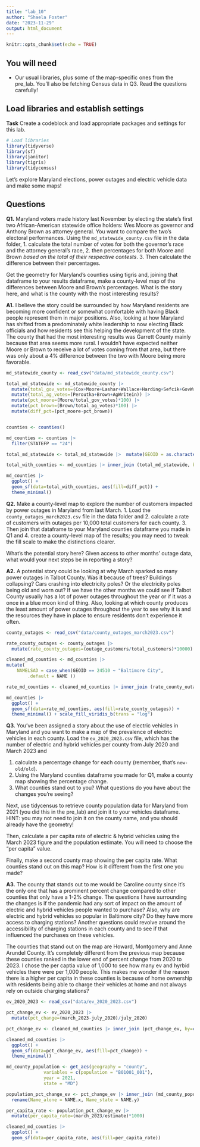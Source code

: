 ```yaml
---
title: "lab_10"
author: "Shaela Foster"
date: "2023-11-29"
output: html_document
---
```


```r
knitr::opts_chunk$set(echo = TRUE)
```

## You will need

-   Our usual libraries, plus some of the map-specific ones from the pre_lab. You'll also be fetching Census data in Q3. Read the questions carefully!

## Load libraries and establish settings

**Task** Create a codeblock and load appropriate packages and settings for this lab.

```r
# Load libraries
library(tidyverse)
library(sf)
library(janitor)
library(tigris)
library(tidycensus)
```

Let's explore Maryland elections, power outages and electric vehicle data and make some maps!

## Questions

**Q1.** Maryland voters made history last November by electing the state's first two African-American statewide office holders: Wes Moore as governor and Anthony Brown as attorney general. You want to compare the two's electoral performances. Using the `md_statewide_county.csv` file in the data folder, 
1. calculate the total number of votes for both the governor's race and the attorney general's race, 
2. then percentages for both Moore and Brown *based on the total of their respective contests*. 
3. Then calculate the difference between their percentages.

Get the geometry for Maryland's counties using tigris and, joining that dataframe to your results dataframe, make a county-level map of the differences between Moore and Brown's percentages. What is the story here, and what is the county with the most interesting results?

**A1.** I believe the story could be surrounded by how Maryland residents are becoming more confident or somewhat comfortable with having Black people represent them in major positions. Also, looking at how Maryland has shifted from a predominately white leadership to now electing Black officials and how residents see this helping the development of the state. The county that had the most interesting results was Garrett County mainly because that area seems more rural. I wouldn't have expected neither Moore or Brown to receive a lot of votes coming from that area, but there was only about a 4% difference between the two with Moore being more favorable.

```r
md_statewide_county <- read_csv("data/md_statewide_county.csv")

total_md_statewide <- md_statewide_county |>
  mutate(total_gov_votes=(Cox+Moore+Lashar+Wallace+Harding+Sefcik+GovWritein)) |>
  mutate(total_ag_votes=(Peroutka+Brown+AgWritein)) |>
  mutate(pct_moore=(Moore/total_gov_votes)*100) |>
  mutate(pct_brown=(Brown/total_ag_votes)*100) |>
  mutate(diff_pct=(pct_moore-pct_brown))


counties <- counties()

md_counties <- counties |>
  filter(STATEFP == "24")

total_md_statewide <- total_md_statewide |>  mutate(GEOID = as.character(GEOID))

total_with_counties <- md_counties |> inner_join (total_md_statewide, by=c("GEOID"))

md_counties |>
  ggplot() +
  geom_sf(data=total_with_counties, aes(fill=diff_pct)) +
  theme_minimal()
```


**Q2.** Make a county-level map to explore the number of customers impacted by power outages in Maryland from last March. 
1. Load the `county_outages_march2023.csv` file in the data folder and 
2. calculate a rate of customers with outages per 10,000 total customers for each county. 
3. Then join that dataframe to your Maryland counties dataframe you made in Q1 and 
4. create a county-level map of the results; you may need to tweak the fill scale to make the distinctions clearer. 

What's the potential story here? Given access to other months' outage data, what would your next steps be in reporting a story?

**A2.** A potential story could be looking at why March sparked so many power outages in Talbot County. Was it because of trees? Buildings collapsing? Cars crashing into electricity poles? Or the electricity poles being old and worn out? If we have the other months we could see if Talbot County usually has a lot of power outages throughout the year or if it was a once in a blue moon kind of thing. Also, looking at which county produces the least amount of power outages throughout the year to see why it is and the resources they have in place to ensure residents don't experience it often.

```r
county_outages <- read_csv("data/county_outages_march2023.csv")

rate_county_outages <- county_outages |>
  mutate(rate_county_outages=(outage_customers/total_customers)*10000)

cleaned_md_counties <- md_counties |>
mutate(
    NAMELSAD = case_when(GEOID == 24510 ~ "Baltimore City",
        .default = NAME ))

rate_md_counties <- cleaned_md_counties |> inner_join (rate_county_outages, by=c("NAMELSAD" = "county"))

md_counties |>
  ggplot() +
  geom_sf(data=rate_md_counties, aes(fill=rate_county_outages)) +
  theme_minimal() + scale_fill_viridis_b(trans = "log")
```

**Q3.** You've been assigned a story about the use of electric vehicles in Maryland and you want to make a map of the prevalence of electric vehicles in each county. Load the `ev_2020_2023.csv` file, which has the number of electric and hybrid vehicles per county from July 2020 and March 2023 and 

1. calculate a percentage change for each county (remember, that's `new-old/old`). 
2. Using the Maryland counties dataframe you made for Q1, make a county map showing the percentage change. 
3. What counties stand out to you? What questions do you have about the changes you're seeing?

Next, use tidycensus to retrieve county population data for Maryland from 2021 (you did this in the pre_lab) and join it to your vehicles dataframe. HINT: you may not need to join it on the county name, and you should already have the geometry!

Then, calculate a per capita rate of electric & hybrid vehicles using the March 2023 figure and the population estimate. You will need to choose the "per capita" value.

Finally, make a second county map showing the per capita rate. What counties stand out on this map? How is it different from the first one you made?

**A3.** The county that stands out to me would be Caroline county since it's the only one that has a prominent percent change compared to other counties that only have a 1-2% change. The questions I have surrounding the changes is if the pandemic had any sort of impact on the amount of electric and hybrid vehicles people wanted to purchase? Also, why are electric and hybrid vehicles so popular in Baltimore city? Do they have more access to charging stations? Another questions could revolve around the accessibility of charging stations in each county and to see if that influenced the purchases on these vehicles.


The counties that stand out on the map are Howard, Montgomery and Anne Arundel County. It's completely different from the previous map because these counties ranked in the lower end of percent change from 2020 to 2023. I chose the per captia value of 1,000 to see how many ev and hyrbid vehicles there were per 1,000 people. This makes me wonder if the reason there is a higher per capita in these counties is because of home ownership with residents being able to charge their vehicles at home and not always rely on outside charging stations?


```r
ev_2020_2023 <- read_csv("data/ev_2020_2023.csv")

pct_change_ev <- ev_2020_2023 |>
  mutate(pct_change=(march_2023-july_2020)/july_2020)

pct_change_ev <- cleaned_md_counties |> inner_join (pct_change_ev, by=c("NAMELSAD" = "county"))

cleaned_md_counties |>
  ggplot() +
  geom_sf(data=pct_change_ev, aes(fill=pct_change)) +
  theme_minimal()

md_county_population <- get_acs(geography = "county",
              variables = c(population = "B01001_001"),
              year = 2021,
              state = "MD")

population_pct_change_ev <- pct_change_ev |> inner_join (md_county_population, by=c("GEOID")) |>
  rename(Name_alone = NAME.x, Name_state = NAME.y)

per_capita_rate <- population_pct_change_ev |>
  mutate(per_capita_rate=(march_2023/estimate)*1000)

cleaned_md_counties |>
  ggplot() +
  geom_sf(data=per_capita_rate, aes(fill=per_capita_rate))
```
